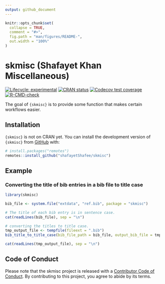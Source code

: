 ```yaml
---
output: github_document
---
```


<!-- README.md is generated from README.Rmd. Please edit that file -->

```r
knitr::opts_chunk$set(
  collapse = TRUE,
  comment = "#>",
  fig.path = "man/figures/README-",
  out.width = "100%"
)
```

# skmisc (Shafayet Khan Miscellaneous)

<!-- badges: start -->
[![Lifecycle: experimental](https://img.shields.io/badge/lifecycle-experimental-orange.svg)](https://lifecycle.r-lib.org/articles/stages.html#experimental)
[![CRAN status](https://www.r-pkg.org/badges/version/skmisc)](https://CRAN.R-project.org/package=skmisc)
[![Codecov test coverage](https://codecov.io/gh/shafayetShafee/skmisc/branch/main/graph/badge.svg)](https://app.codecov.io/gh/shafayetShafee/skmisc?branch=main)
[![R-CMD-check](https://github.com/shafayetShafee/skmisc/actions/workflows/R-CMD-check.yaml/badge.svg)](https://github.com/shafayetShafee/skmisc/actions/workflows/R-CMD-check.yaml)
<!-- badges: end -->

The goal of `{skmisc}` is to provide some function that makes certain workflows easier.

## Installation

`{skmisc}` is not on CRAN yet. You can install the development version of `{skmisc}` from [GitHub](https://github.com/) with:

``` r
# install.packages("remotes")
remotes::install_github("shafayetShafee/skmisc")
```

## Example

### Converting the title of bib entries in a bib file to title case

```r
library(skmisc)

bib_file <- system.file("extdata", "ref.bib", package = "skmisc")

# The title of each bib entry is in sentence case.
cat(readLines(bib_file), sep = "\n")

# converting the titles to title case.
tmp_output_file <- tempfile(fileext = ".bib")
bib_title_to_title_case(bib_file_path = bib_file, output_bib_file = tmp_output_file)

cat(readLines(tmp_output_file), sep = "\n")
```


## Code of Conduct

Please note that the skmisc project is released with a [Contributor Code of Conduct](https://contributor-covenant.org/version/2/1/CODE_OF_CONDUCT.html). By contributing to this project, you agree to abide by its terms.
